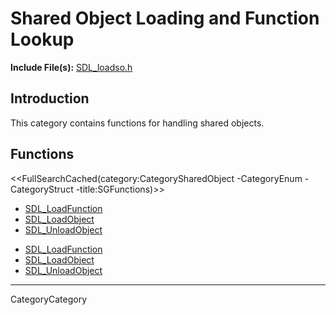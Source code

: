 
= Shared Object Loading and Function Lookup =

'''Include File(s):'''  [http://hg.libsdl.org/SDL/file/default/include/SDL_loadso.h SDL_loadso.h]


== Introduction ==

This category contains functions for handling shared objects.

<!-- #Remove this line and the ## below to use this markup if it becomes relevant to this category -->
<!-- #== Enumerations == -->
<!-- #<<FullSearchCached(category:CategoryEnum CategorySharedObject -title:SGEnumerations)>> -->

<!-- #== Structures == -->
<!-- #<<FullSearchCached(category:CategoryStruct CategorySharedObject -title:SGStructures)>> -->

== Functions ==
<<FullSearchCached(category:CategorySharedObject -CategoryEnum -CategoryStruct -title:SGFunctions)>>

<!-- BEGIN CATEGORY LIST -->
* [[SDL_LoadFunction]]
* [[SDL_LoadObject]]
* [[SDL_UnloadObject]]
<!-- END CATEGORY LIST -->
<!-- BEGIN CATEGORY LIST -->
* [[SDL_LoadFunction]]
* [[SDL_LoadObject]]
* [[SDL_UnloadObject]]
<!-- END CATEGORY LIST -->
----
CategoryCategory
